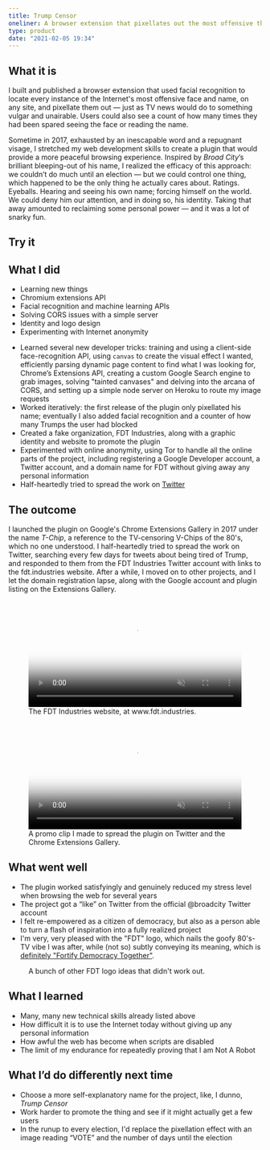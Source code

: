 ```yaml
---
title: Trump Censor
oneliner: A browser extension that pixellates out the most offensive thing on the Internet
type: product
date: "2021-02-05 19:34"
---
```



## What it is
<p class="bigText"> I built and published a browser extension that used facial recognition to locate every instance of the Internet's most offensive face and name, on any site, and pixellate them out — just as TV news would do to something vulgar and unairable. Users could also see a count of how many times they had been spared seeing the face or reading the name.</p>


Sometime in 2017, exhausted by an inescapable word and a repugnant visage, I stretched my web development skills to create a plugin that would provide a more peaceful browsing experience. Inspired by _Broad City_’s brilliant bleeping-out of his name, I realized the efficacy of this approach: we couldn’t do much until an election — but we could control one thing, which happened to be the only thing he actually cares about. Ratings. Eyeballs. Hearing and seeing his own name; forcing himself on the world. We could deny him our attention, and in doing so, his identity. Taking that away amounted to reclaiming some personal power — and it was a lot of snarky fun. 

<WidthBleeder className='bg2'>
<Section>


## Try it

<ImageSearch />
</Section>
</WidthBleeder>

## What I did

<TagList className='compact' compact>

- Learning new things
- Chromium extensions API
- Facial recognition and machine learning APIs
- Solving CORS issues with a simple server
- Identity and logo design
- Experimenting with Internet anonymity

</TagList>

- Learned several new developer tricks: training and using a client-side face-recognition API, using `canvas` to create the visual effect I wanted, efficiently parsing dynamic page content to find what I was looking for, Chrome’s Extensions API, creating a custom Google Search engine to grab images, solving "tainted canvases" and delving into the arcana of CORS, and setting up a simple node server on Heroku to route my image requests 
- Worked iteratively: the first release of the plugin only pixellated his name; eventually I also added facial recognition and a counter of how many Trumps the user had blocked
- Created a fake organization, FDT Industries, along with a graphic identity and website to promote the plugin 
- Experimented with online anonymity, using Tor to handle all the online parts of the project, including registering a Google Developer account, a Twitter account, and a domain name for FDT without giving away any personal information
- Half-heartedly tried to spread the work on [Twitter](https://twitter.com/fdtindustries)

## The outcome
I launched the plugin on Google's Chrome Extensions Gallery in 2017 under the name _T-Chip_, a reference to the TV-censoring V-Chips of the 80's, which no one understood. I half-heartedly tried to spread the work on Twitter, searching every few days for tweets about being tired of Trump, and responded to them from the FDT Industries Twitter account with links to the fdt.industries website. After a while, I moved on to other projects, and I let the domain registration lapse, along with the Google account and plugin listing on the Extensions Gallery.

<figure>
  <video controls muted width="100%" poster="./tchip-website-poster.png">
    <source src="./tchip-website.mp4" type="video/mp4" />
  </video>
  <figcaption>The FDT Industries website, at www.fdt.industries.</figcaption>
</figure>

<figure>
  <video controls muted width="100%" poster="./tchip-promo-poster.png">
    <source src="./tchip-promo.mp4" type="video/mp4" />
  </video>
  <figcaption>A promo clip I made to spread the plugin on Twitter and the Chrome Extensions Gallery.</figcaption>
</figure>

## What went well
- The plugin worked satisfyingly and genuinely reduced my stress level when browsing the web for several years
- The project got a “like” on Twitter from the official @broadcity Twitter account
- I felt re-empowered as a citizen of democracy, but also as a person able to turn a flash of inspiration into a fully realized project
- I'm very, very pleased with the "FDT" logo, which nails the goofy 80's-TV vibe I was after, while (not so) subtly conveying its meaning, which is [definitely "Fortify Democracy Together"](https://youtu.be/WkZ5e94QnWk?t=52).

<figure>
  <JzImage filename='fdt-final-logo' alt='The "FDT" logo I designed.' />
</figure>


<figure>
  <JzImage filename='fdt-logos' alt='' />
  <figcaption>A bunch of other FDT logo ideas that didn't work out.</figcaption>
</figure>


## What I learned
- Many, many new technical skills already listed above
- How difficult it is to use the Internet today without giving up any personal information
- How awful the web has become when scripts are disabled
- The limit of my endurance for repeatedly proving that I am Not A Robot

## What I’d do differently next time
- Choose a more self-explanatory name for the project, like, I dunno, _Trump Censor_ 
- Work harder to promote the thing and see if it might actually get a few users
- In the runup to every election, I'd replace the pixellation effect with an image reading “VOTE” and the number of days until the election